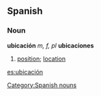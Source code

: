 == Spanish ==
=== Noun ===
'''ubicación''' ''m, f, pl'' '''ubicaciones'''
# [[position]]; [[location]]

[[Category:Spanish nouns]]

[[es:ubicación]]